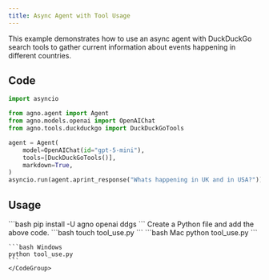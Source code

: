 ```yaml
---
title: Async Agent with Tool Usage
---
```


This example demonstrates how to use an async agent with DuckDuckGo search tools to gather current information about events happening in different countries.

## Code

```python cookbook/agents/async/tool_use.py
import asyncio

from agno.agent import Agent
from agno.models.openai import OpenAIChat
from agno.tools.duckduckgo import DuckDuckGoTools

agent = Agent(
    model=OpenAIChat(id="gpt-5-mini"),
    tools=[DuckDuckGoTools()],
    markdown=True,
)
asyncio.run(agent.aprint_response("Whats happening in UK and in USA?"))
```

## Usage

<Steps>
  <Snippet file="create-venv-step.mdx" />

  <Step title="Install libraries">
    ```bash
    pip install -U agno openai ddgs
    ```
  </Step>

  <Snippet file="export-openai-api.mdx" />

  <Step title="Create a Python file">
    Create a Python file and add the above code.
    ```bash
    touch tool_use.py
    ```
  </Step>

  <Step title="Run Agent">
    <CodeGroup>
    ```bash Mac
    python tool_use.py
    ```
    
    ```bash Windows
    python tool_use.py
    ```
    </CodeGroup>
  </Step>

  <Snippet file="find-all-cookbooks.mdx" />
</Steps>